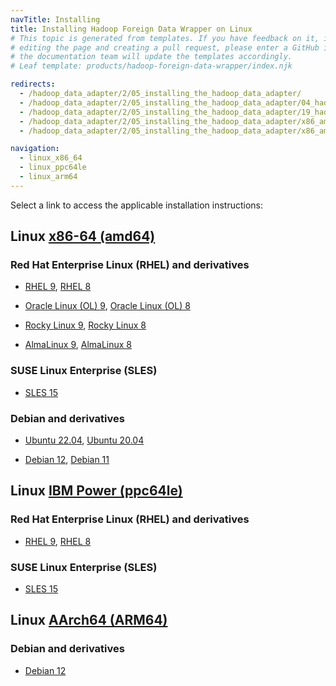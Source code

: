```yaml
---
navTitle: Installing
title: Installing Hadoop Foreign Data Wrapper on Linux
# This topic is generated from templates. If you have feedback on it, instead of
# editing the page and creating a pull request, please enter a GitHub issue and
# the documentation team will update the templates accordingly.
# Leaf template: products/hadoop-foreign-data-wrapper/index.njk

redirects:
  - /hadoop_data_adapter/2/05_installing_the_hadoop_data_adapter/
  - /hadoop_data_adapter/2/05_installing_the_hadoop_data_adapter/04_hadoop_centos7_x86/
  - /hadoop_data_adapter/2/05_installing_the_hadoop_data_adapter/19_hadoop_sles12_ppcle/
  - /hadoop_data_adapter/2/05_installing_the_hadoop_data_adapter/x86_amd64/01_hadoop_rhel8_x86/
  - /hadoop_data_adapter/2/05_installing_the_hadoop_data_adapter/x86_amd64/02_hadoop_other_linux8_x86/

navigation:
  - linux_x86_64
  - linux_ppc64le
  - linux_arm64
---
```


Select a link to access the applicable installation instructions:

## Linux [x86-64 (amd64)](linux_x86_64)

### Red Hat Enterprise Linux (RHEL) and derivatives

- [RHEL 9](linux_x86_64/hadoop_rhel_9), [RHEL 8](linux_x86_64/hadoop_rhel_8)

- [Oracle Linux (OL) 9](linux_x86_64/hadoop_rhel_9), [Oracle Linux (OL) 8](linux_x86_64/hadoop_rhel_8)

- [Rocky Linux 9](linux_x86_64/hadoop_other_linux_9), [Rocky Linux 8](linux_x86_64/hadoop_other_linux_8)

- [AlmaLinux 9](linux_x86_64/hadoop_other_linux_9), [AlmaLinux 8](linux_x86_64/hadoop_other_linux_8)

### SUSE Linux Enterprise (SLES)

- [SLES 15](linux_x86_64/hadoop_sles_15)

### Debian and derivatives

- [Ubuntu 22.04](linux_x86_64/hadoop_ubuntu_22), [Ubuntu 20.04](linux_x86_64/hadoop_ubuntu_20)

- [Debian 12](linux_x86_64/hadoop_debian_12), [Debian 11](linux_x86_64/hadoop_debian_11)

## Linux [IBM Power (ppc64le)](linux_ppc64le)

### Red Hat Enterprise Linux (RHEL) and derivatives

- [RHEL 9](linux_ppc64le/hadoop_rhel_9), [RHEL 8](linux_ppc64le/hadoop_rhel_8)

### SUSE Linux Enterprise (SLES)

- [SLES 15](linux_ppc64le/hadoop_sles_15)

## Linux [AArch64 (ARM64)](linux_arm64)

### Debian and derivatives

- [Debian 12](linux_arm64/hadoop_debian_12)
